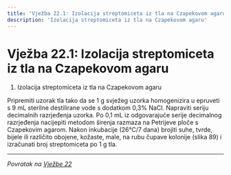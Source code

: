 ```yaml
---
title: 'Vježba 22.1: Izolacija streptomiceta iz tla na Czapekovom agaru'
description: 'Izolacija streptomiceta iz tla na Czapekovom agaru'
---
```


# Vježba 22.1: Izolacija streptomiceta iz tla na Czapekovom agaru

1. Izolacija streptomiceta iz tla na Czapekovom agaru

Pripremiti uzorak tla tako da se 1 g svježeg uzorka homogenizira u epruveti
s 9 mL sterilne destilirane vode s dodatkom 0,3% NaCl. Napraviti
seriju decimalnih razrjeđenja uzorka. Po 0,1 mL iz odgovarajuće serije
 decimalnog razrjeđenja nacijepiti metodom širenja razmaza na Petrijeve
 ploče s Czapekovim agarom. Nakon inkubacije (26°C/7 dana) brojiti
suhe, tvrde, bijele ili različito obojene, kožaste, male, na rubu čupave
 kolonije (slika 89) i izračunati broj streptomiceta po 1 g tla.

---

*Povratak na [Vježbe 22](/poglavlje-22/vjezbe-22)*


